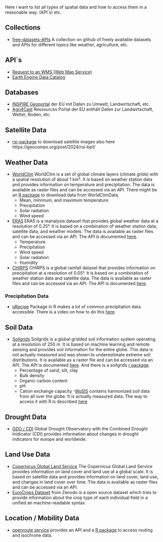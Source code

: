 Here i want to list all types of spatial data and how to access them in a reasonable way. (API´s) etc.

## Collections

- [free-datasets-APIs](https://github.com/nenalukic/free-datasets-APIs/tree/main) A collection on github of freely available datasets and APIs for different topics like weather, agriculture, etc.


## API´s

- [Request to an WMS (Web Map Service)](https://www.geodaten.niedersachsen.de/startseite/allgemeine_informationen/downloads/leitfaden_und_checklisten/leitfaeden-der-gdi-ni-127645.html)
- [Earth Engine Data Catalog](https://developers.google.com/earth-engine/datasets)



## Databases
- [INSPIRE Geoportal](https://inspire-geoportal.ec.europa.eu/srv/eng/catalog.search#/hvdshome) der EU mit Daten zu Umwelt, Landwirtschaft, etc.
- [Agri4Cast](https://agri4cast.jrc.ec.europa.eu/DataPortal/Index.aspx) Ressources Portal der EU enthält Daten zur Landwirtschaft, Wetter, Boden, etc.

## Satellite Data

- [rsi-package](https://www.mm218.dev/posts/2024-01-10-rsi-cran/) to download satellite images also here https://geocompx.org/post/2024/rsi-bp1/

## Weather Data

- [WorldClim](https://www.worldclim.org/data/worldclim21.html) WorldClim is a set of global climate layers (climate grids) with a spatial resolution of about 1 km². It is based on weather station data and provides information on temperature and precipitation. The data is available as raster files and can be accessed via an API. There might be an [R package](https://brunomioto.github.io/WorldClimData/) to download data from WorldClimData.
    + Mean, minimum, and maximum temperature
    + Precipitation
    + Solar radiation
    + Wind speed
- [ERA5](https://www.ecmwf.int/en/forecasts/datasets/reanalysis-datasets/era5) ERA5 is a reanalysis dataset that provides global weather data at a resolution of 0.25°. It is based on a combination of weather station data, satellite data, and weather models. The data is available as raster files and can be accessed via an API. The API is documented [here](https://cds.climate.copernicus.eu/cdsapp#!/dataset/reanalysis-era5-single-levels?tab=form).
    + Temperature
    + Precipitation
    + Wind speed
    + Solar radiation
    + Humidity
- [CHIRPS](https://www.chc.ucsb.edu/data/chirps) CHIRPS is a global rainfall dataset that provides information on precipitation at a resolution of 0.05°. It is based on a combination of weather station data and satellite data. The data is available as raster files and can be accessed via an API. The API is documented [here](https://www.chc.ucsb.edu/data/chirps).

### Precipitation Data

- [pRecipe](https://cran.r-project.org/web/packages/pRecipe/vignettes/introduction.html) Package in R makes a lot of common precipitation data accessible. There is a video on how to do this [here](https://www.youtube.com/watch?v=9Ex-f66qe2w)

## Soil Data

- [Soilgrids](https://soilgrids.org/) Soilgrids is a global gridded soil information system operating at a resolution of 250 m. It is based on machine learning and remote sensing and provides soil information for the entire globe. This data is not actually measured and was shown to underestimate extreme soil distributions. It is available as a raster file and can be accessed via an API. The API is documented [here](https://rest.soilgrids.org/query.html). And there is a soilgrids [r package](https://github.com/one-acre-fund/soilgrids).
    + Percentage of sand, silt, clay
    + Bulk density
    + Organic carbon content
    + pH
    + Cation exchange capacity
-[WoSIS](https://www.isric.org/accessing-wosis-using-r) contains harmonized soil data from all over the globe. It is actually measured data. The way to access it with R is described [here](https://git.wur.nl/Batje001/wosis/-/tree/master/R_scripts)


## Drought Data

- [GDO / CDI](https://edo.jrc.ec.europa.eu/gdo/php/index.php?id=2112) Global Drought Observatory with the Combined Drought Inidicator (CDI) provides information about changes in drought indicators for europe and worldwide.


## Land Use Data

- [Copernicus Global Land Service](https://land.copernicus.eu/global/) The Copernicus Global Land Service provides information on land cover and land use at a global scale. It is based on satellite data and provides information on land cover, land use, and changes in land cover over time. The data is available as raster files and can be accessed via an API.
- [EuroCrops Dataset](https://zenodo.org/records/10118572) from Zenodo is a open source dataset which tries to provide information about the crop type of each individual field in a unified an machine-readable syntax.

## Location / Mobility Data

 - [openroute service](https://openrouteservice.org/) provides an API and a [R package](https://github.com/GIScience/openrouteservice-r) to access routing and isochrone data.